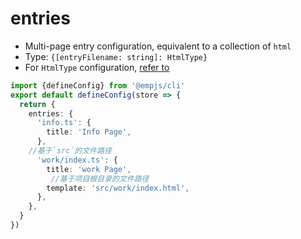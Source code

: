 # entries
+ Multi-page entry configuration, equivalent to a collection of `html`
+ Type: `{[entryFilename: string]: HtmlType}`
+ For `HtmlType` configuration, [refer to](./html.mdx)

```ts title="emp-config.js"
import {defineConfig} from '@empjs/cli'
export default defineConfig(store => {
  return {
    entries: {
      'info.ts': {
        title: 'Info Page',
      },
    //基于`src`的文件路径
      'work/index.ts': {
        title: 'work Page',
         //基于项目根目录的文件路径
        template: 'src/work/index.html',
      },
    },
  }
})
```